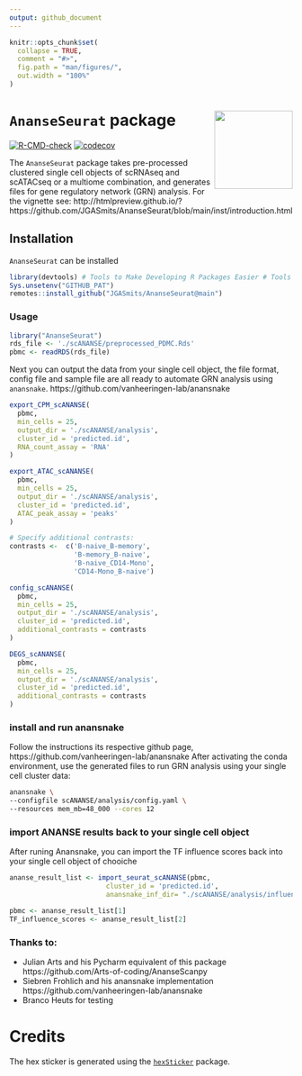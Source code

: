 ```yaml
---
output: github_document
---
```


```r
knitr::opts_chunk$set(
  collapse = TRUE,
  comment = "#>",
  fig.path = "man/figures/",
  out.width = "100%"
)
```
# `AnanseSeurat` package <img src='man/figures/logo.png' align="right" height="139" />

<!-- badges: start -->
[![R-CMD-check](https://github.com/JGASmits/AnanseSeuratWrapper/actions/workflows/R-CMD-check.yaml/badge.svg)](https://github.com/JGASmits/AnanseSeuratWrapper/actions/workflows/R-CMD-check.yaml)
[![codecov](https://codecov.io/github/JGASmits/AnanseSeurat/branch/main/graph/badge.svg?token=0XKWAD0KJ7)](https://codecov.io/github/JGASmits/AnanseSeurat)
<!-- badges: end -->


The `AnanseSeurat` package takes pre-processed clustered single cell objects of scRNAseq and scATACseq or a multiome combination, and generates files for gene regulatory network (GRN) analysis.
For the vignette see: http://htmlpreview.github.io/?https://github.com/JGASmits/AnanseSeurat/blob/main/inst/introduction.html


## Installation

 `AnanseSeurat` can be installed  
```r
library(devtools) # Tools to Make Developing R Packages Easier # Tools to Make Developing R Packages Easier
Sys.unsetenv("GITHUB_PAT")
remotes::install_github("JGASmits/AnanseSeurat@main")
```

### Usage
```r
library("AnanseSeurat")
rds_file <- './scANANSE/preprocessed_PDMC.Rds'
pbmc <- readRDS(rds_file)
```

Next you can output the data from your single cell object, the file format, config file and sample file are all ready to automate  GRN analysis using `anansnake`.
https://github.com/vanheeringen-lab/anansnake

```r
export_CPM_scANANSE(
  pbmc,
  min_cells = 25,
  output_dir = './scANANSE/analysis',
  cluster_id = 'predicted.id',
  RNA_count_assay = 'RNA'
)

export_ATAC_scANANSE(
  pbmc,
  min_cells = 25,
  output_dir = './scANANSE/analysis',
  cluster_id = 'predicted.id',
  ATAC_peak_assay = 'peaks'
)

# Specify additional contrasts:
contrasts <-  c('B-naive_B-memory',
                'B-memory_B-naive',
                'B-naive_CD14-Mono',
                'CD14-Mono_B-naive')

config_scANANSE(
  pbmc,
  min_cells = 25,
  output_dir = './scANANSE/analysis',
  cluster_id = 'predicted.id',
  additional_contrasts = contrasts
)

DEGS_scANANSE(
  pbmc,
  min_cells = 25,
  output_dir = './scANANSE/analysis',
  cluster_id = 'predicted.id',
  additional_contrasts = contrasts
)
```


### install and run anansnake 

Follow the instructions its respective github page, https://github.com/vanheeringen-lab/anansnake
After activating the conda environment, use the generated files to run GRN analysis using your single cell cluster data:

```bash
anansnake \
--configfile scANANSE/analysis/config.yaml \
--resources mem_mb=48_000 --cores 12
```



### import ANANSE results back to your single cell object
After runing Anansnake, you can import the TF influence scores back into your single cell object of chooiche
```r
ananse_result_list <- import_seurat_scANANSE(pbmc,
                        cluster_id = 'predicted.id',
                        anansnake_inf_dir= "./scANANSE/analysis/influence")

pbmc <- ananse_result_list[1]
TF_influence_scores <- ananse_result_list[2]
```


### Thanks to:

* Julian Arts and his Pycharm equivalent of this package https://github.com/Arts-of-coding/AnanseScanpy 
* Siebren Frohlich and his anansnake implementation https://github.com/vanheeringen-lab/anansnake
* Branco Heuts for testing

# Credits
The hex sticker is generated using the [```hexSticker```](https://github.com/GuangchuangYu/hexSticker) package.

